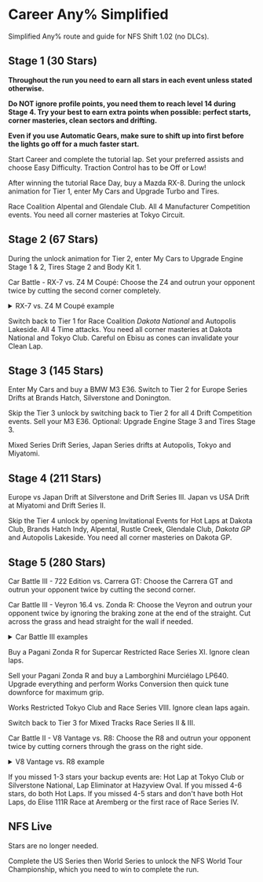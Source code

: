 # Career Any% Simplified

Simplified Any% route and guide for NFS Shift 1.02 (no DLCs).


## Stage 1 (30 Stars)

**Throughout the run you need to earn all stars in each event unless stated otherwise.**

**Do NOT ignore profile points, you need them to reach level 14 during Stage 4. Try your best to earn extra points when possible: perfect starts, corner masteries, clean sectors and drifting.**

**Even if you use Automatic Gears, make sure to shift up into first before the lights go off for a much faster start.**

Start Career and complete the tutorial lap. Set your preferred assists and choose Easy Difficulty. Traction Control has to be Off or Low!

After winning the tutorial Race Day, buy a Mazda RX-8. During the unlock animation for Tier 1, enter My Cars and Upgrade Turbo and Tires.

Race Coalition Alpental and Glendale Club. All 4 Manufacturer Competition events. You need all corner masteries at Tokyo Circuit.

## Stage 2 (67 Stars)

During the unlock animation for Tier 2, enter My Cars to Upgrade Engine Stage 1 & 2, Tires Stage 2 and Body Kit 1.

Car Battle - RX-7 vs. Z4 M Coupé: Choose the Z4 and outrun your opponent twice by cutting the second corner completely.

<details>
<summary>RX-7 vs. Z4 M Coupé example</summary>
<div class="container-169">
<iframe class="responsive-iframe" src="https://www.youtube.com/embed/uFJYn6Uz6fQ?si=puRRqeSXhSCSri5-&amp;clip=Ugkx_-R7HWYrNuPRdvB-7QWRWgh2p5AwILFh&amp;clipt=EIT4aBikkWs" title="YouTube video player" loading="lazy" frameBorder="0" allow="accelerometer; autoplay; clipboard-write; encrypted-media; gyroscope; picture-in-picture; web-share" referrerPolicy="strict-origin-when-cross-origin" allowFullScreen></iframe>
</div>
</details>

Switch back to Tier 1 for Race Coalition *Dakota National* and Autopolis Lakeside. All 4 Time attacks. You need all corner masteries at Dakota National and Tokyo Club. Careful on Ebisu as cones can invalidate your Clean Lap.

## Stage 3 (145 Stars)

Enter My Cars and buy a BMW M3 E36. Switch to Tier 2 for Europe Series Drifts at Brands Hatch, Silverstone and Donington.

Skip the Tier 3 unlock by switching back to Tier 2 for all 4 Drift Competition events. Sell your M3 E36. Optional: Upgrade Engine Stage 3 and Tires Stage 3.

Mixed Series Drift Series, Japan Series drifts at Autopolis, Tokyo and Miyatomi.

## Stage 4 (211 Stars)

Europe vs Japan Drift at Silverstone and Drift Series III. Japan vs USA Drift at Miyatomi and Drift Series II.

Skip the Tier 4 unlock by opening Invitational Events for Hot Laps at Dakota Club, Brands Hatch Indy, Alpental, Rustle Creek, Glendale Club, *Dakota GP* and Autopolis Lakeside. You need all corner masteries on Dakota GP.

## Stage 5 (280 Stars)

Car Battle III - 722 Edition vs. Carrera GT: Choose the Carrera GT and outrun your opponent twice by cutting the second corner.

Car Battle III - Veyron 16.4 vs. Zonda R: Choose the Veyron and outrun your opponent twice by ignoring the braking zone at the end of the straight. Cut across the grass and head straight for the wall if needed.

<details>
<summary>Car Battle III examples</summary>
  <Tabs>
    <TabItem value="clip1" label="722 Edition vs. Carrera GT">
<div class="container-169">
<iframe class="responsive-iframe" src="https://www.youtube.com/embed/LOEk7PvaAU4?si=d0DHbsrX5hpG-Qyl&amp;clip=Ugkx2a5-ZtIr5DAqhxQQwm1LV2jR6QoHtG6R&amp;clipt=ELTu-QIYtOj7Ag" title="YouTube video player" loading="lazy" frameBorder="0" allow="accelerometer; autoplay; clipboard-write; encrypted-media; gyroscope; picture-in-picture; web-share" referrerPolicy="strict-origin-when-cross-origin" allowFullScreen></iframe>
</div>
	</TabItem>
    <TabItem value="clip2" label="Veyron 16.4 vs. Zonda R">
<div class="container-169">
<iframe class="responsive-iframe" src="https://www.youtube.com/embed/uFJYn6Uz6fQ?si=L0K9aLK7_oa-ZDU9&amp;clip=UgkxnQA7bcA_wsU9-t5P-sSvJZjEfpEzGGpm&amp;clipt=EMDRxAMY-OLGAw" title="YouTube video player" loading="lazy" frameBorder="0" allow="accelerometer; autoplay; clipboard-write; encrypted-media; gyroscope; picture-in-picture; web-share" referrerPolicy="strict-origin-when-cross-origin" allowFullScreen></iframe>
</div>
	</TabItem>
  </Tabs>
</details>

Buy a Pagani Zonda R for Supercar Restricted Race Series XI. Ignore clean laps.

Sell your Pagani Zonda R and buy a Lamborghini Murciélago LP640. Upgrade everything and perform Works Conversion then quick tune downforce for maximum grip.

Works Restricted Tokyo Club and Race Series VIII. Ignore clean laps again.

Switch back to Tier 3 for Mixed Tracks Race Series II & III.

Car Battle II - V8 Vantage vs. R8: Choose the R8 and outrun your opponent twice by cutting corners through the grass on the right side.

<details>
<summary>V8 Vantage vs. R8 example</summary>
<div class="container-169">
<iframe class="responsive-iframe" src="https://www.youtube.com/embed/LOEk7PvaAU4?si=38FX6QGnRt-ngM1F&amp;clip=UgkxK3lGH1aJvefvaC_1fqGZ8ohreApdWrKU&amp;clipt=ELy_iAIY_PeKAg" title="YouTube video player" loading="lazy" frameBorder="0" allow="accelerometer; autoplay; clipboard-write; encrypted-media; gyroscope; picture-in-picture; web-share" referrerPolicy="strict-origin-when-cross-origin" allowFullScreen></iframe>
</div>
</details>

If you missed 1-3 stars your backup events are: Hot Lap at Tokyo Club or Silverstone National, Lap Eliminator at Hazyview Oval. If you missed 4-6 stars, do both Hot Laps. If you missed 4-5 stars and don't have both Hot Laps, do Elise 111R Race at Aremberg or the first race of Race Series IV.

## NFS Live

Stars are no longer needed.

Complete the US Series then World Series to unlock the NFS World Tour Championship, which you need to win to complete the run.
